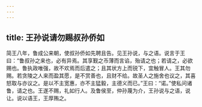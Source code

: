 ```yaml
---
---
---
```

title: 王孙说请勿赐叔孙侨如
---


简王八年，鲁成公来朝，使叔孙侨如先聘且告。见王孙说，与之语。说言于王曰：“鲁叔孙之来也，必有异焉。其享觐之币薄而言谄，殆请之也；若请之，必欲赐也。鲁执政唯强，故不欢焉而后遣之；且其状方上而锐下，宜触冒人。王其勿赐。若贪陵之人来而盈其愿，是不赏善也，且财不给。故圣人之施舍也议之，其喜怒取与亦议之。是以不主宽惠，亦不主猛毅，主德义而已。”王曰：“诺。”使私问诸鲁，请之也。王遂不赐，礼如行人。及鲁侯至，仲孙蔑为介，王孙说与之语，说让。说以语王，王厚贿之。

